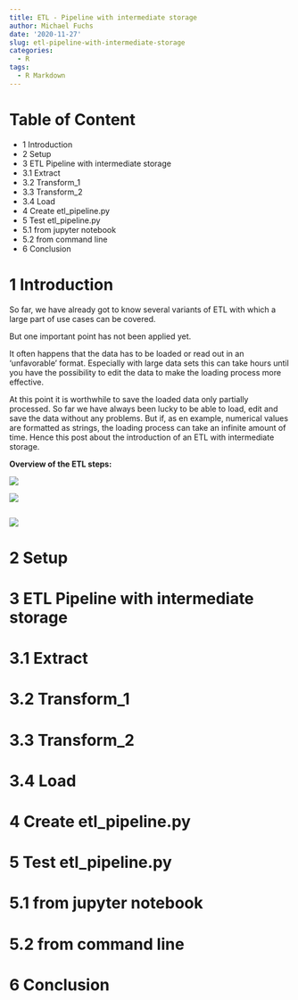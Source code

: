 ```yaml
---
title: ETL - Pipeline with intermediate storage
author: Michael Fuchs
date: '2020-11-27'
slug: etl-pipeline-with-intermediate-storage
categories:
  - R
tags:
  - R Markdown
---
```




# Table of Content

+ 1 Introduction
+ 2 Setup
+ 3 ETL Pipeline with intermediate storage
+ 3.1 Extract
+ 3.2 Transform_1
+ 3.3 Transform_2
+ 3.4 Load
+ 4 Create etl_pipeline.py
+ 5 Test etl_pipeline.py 
+ 5.1 from jupyter notebook
+ 5.2 from command line
+ 6 Conclusion



# 1 Introduction

So far, we have already got to know several variants of ETL with which a large part of use cases can be covered.

But one important point has not been applied yet.

It often happens that the data has to be loaded or read out in an 'unfavorable' format. 
Especially with large data sets this can take hours until you have the possibility to edit the data to make the loading process more effective.

At this point it is worthwhile to save the loaded data only partially processed.
So far we have always been lucky to be able to load, edit and save the data without any problems. 
But if, as en example, numerical values are formatted as strings, the loading process can take an infinite amount of time. Hence this post about the introduction of an ETL with intermediate storage.

**Overview of the ETL steps:**

![](/post/2020-11-27-etl-pipeline-with-intermediate-storage_files/p90s1.png)

![](/post/2020-11-27-etl-pipeline-with-intermediate-storage_files/p90s2.png)




```r

```

![](/post/2020-11-27-etl-pipeline-with-intermediate-storage_files/p90p.png)



# 2 Setup
# 3 ETL Pipeline with intermediate storage
# 3.1 Extract
# 3.2 Transform_1
# 3.3 Transform_2
# 3.4 Load
# 4 Create etl_pipeline.py
# 5 Test etl_pipeline.py 
# 5.1 from jupyter notebook
# 5.2 from command line
# 6 Conclusion






